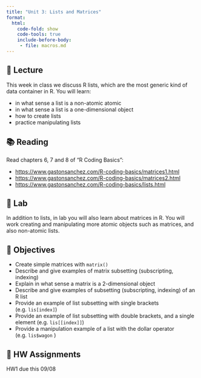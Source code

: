 ```yaml
---
title: "Unit 3: Lists and Matrices"
format:
  html:
    code-fold: show
    code-tools: true
    include-before-body:
     - file: macros.md
---
```



## 📖 Lecture

This week in class we discuss R lists, which are the most generic kind of data container in R. You will learn:

- in what sense a list is a non-atomic atomic
- in what sense a list is a one-dimensional object
- how to create lists
- practice manipulating lists
 


## 📚 Reading

Read chapters 6, 7 and 8 of "R Coding Basics":

- <https://www.gastonsanchez.com/R-coding-basics/matrices1.html>
- <https://www.gastonsanchez.com/R-coding-basics/matrices2.html>
- <https://www.gastonsanchez.com/R-coding-basics/lists.html>
 


## 🔬 Lab

In addition to lists, in lab you will also learn about matrices in R. You will work creating and manipulating more atomic objects such as matrices, and also non-atomic lists.

 

## 🎯 Objectives

- Create simple matrices with `matrix()`
- Describe and give examples of matrix subsetting (subscripting, indexing)
- Explain in what sense a matrix is a 2-dimensional object
- Describe and give examples of subsetting (subscripting, indexing) of an R list
- Provide an example of list subsetting with single brackets (e.g. `lis[index]`)
- Provide an example of list subsetting with double brackets, and a single element (e.g. `lis[[index]]`) 
- Provide a manipulation example of a list with the dollar operator (e.g. `lis$wagon` )



## 🔔 HW Assignments

HW1 due this 09/08
 